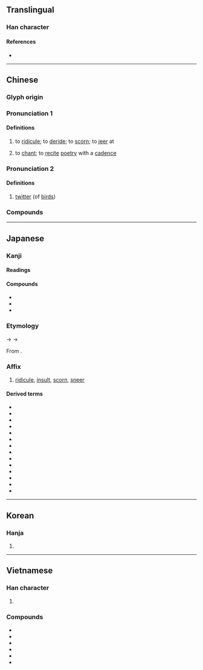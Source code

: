 {{character info}}
==Translingual==

===Han character===
{{Han char|rn=30|rad=口|as=12|sn=15|four=67020|canj=RJJB|ids=⿰口朝}}

====References====
* {{Han ref|kx=0207.080|dkj=04254|dj=0430.060|hdz=10681.100|uh=5632|ud=22066|bh=BC4A|bd=48202}}

----

==Chinese==
{{zh-forms|alt=謿}}

===Glyph origin===
{{Han etym}}

===Pronunciation 1===
{{zh-pron
|m=cháo,zhāo
|m_note=zhāo - literary variant
|m-s=
|c=zaau1
|c-t=
|g=
|h=pfs=
|j=
|mb=
|md=
|mn=ml:tiâu/tw:sau
|mn-t=
|w=
|x=
|mc=y
|oc=y
|cat=v
}}

====Definitions====
{{zh-hanzi}}

# to [[ridicule]]; to [[deride]]; to [[scorn]]; to [[jeer]] at
# {{lb|zh|literary}} to [[chant]]; to [[recite]] [[poetry]] with a [[cadence]]

===Pronunciation 2===
{{zh-pron
|m=zhāo
|cat=v
}}

====Definitions====
{{zh-hanzi}}

# {{lb|zh|literary}} [[twitter]] (of [[bird]]s)

===Compounds===
{{zh-der|嘲諷漫罵|弄月嘲風|嘲哳|冷譏熱嘲|嘲撥|冷嘲熱罵|嘲謔|嘲啾|嘲戲|冷嘲熱諷|嘲風詠月|嘲惹|嘲弄|嘲風弄月|嘲諷|嘲詼|嘲笑|嘲訕|嘲罵|嘲歌|自嘲|聊以解嘲|自我解嘲|譏嘲|解嘲}}

----

==Japanese==

===Kanji===
{{ja-kanji|grade=c|rs=口12}}

====Readings====
{{ja-readings
|goon=ちょう<てう
|kanon=とう<たう
|kun=あざけ-る
}}

====Compounds====
* {{ja-r|嘲%風|^とう%ふう}}
* {{ja-r|解%嘲|かい%とう}}
* {{ja-r|嘲%笑う|あざ%わらう}}

===Etymology===
{{ja-kanjitab|ちょう|yomi=goon}}
{{IPAfont|/teu/}} → {{IPAchar|/t͡seu/}} → {{IPAchar|/t͡ɕoː/}}

From {{der|ja|ltc|sort=ちよう|-}} {{ltc-l|嘲}}.

===Affix===
{{ja-pos|affix|ちょう|hhira=てう}}

# [[ridicule#Noun|ridicule]], [[insult#Noun|insult]], [[scorn#Noun|scorn]], [[sneer#Noun|sneer]]

====Derived terms====
{{der-top3}}
* {{ja-r|嘲す|ちょうす}}
* {{ja-r|嘲%花|^ちょう%か}}
* {{ja-r|嘲%戯|ちょう%ぎ}}
* {{ja-r|嘲%謔|ちょう%ぎゃく}}
* {{ja-r|嘲%斎%坊|ちょう%さい%ぼう}}
* {{ja-r|嘲%殺|ちょう%さつ}}
* {{ja-r|嘲%笑|ちょう%しょう}}
* {{ja-r|嘲%罵|ちょう%ば}}
* {{ja-r|嘲%風|^ちょう%ふう}}
* {{ja-r|嘲%弄|ちょう%ろう}}
* {{ja-r|解%嘲|かい%ちょう}}
* {{ja-r|自%嘲|じ%ちょう}}
* {{ja-r|侮%嘲|ぶ%ちょう}}
* {{ja-r|冷%嘲|れい%ちょう}}
{{der-bottom}}

----

==Korean==

===Hanja===
{{ko-hanja|hangeul=조|rv=jo|mr=cho}}

# {{rfdef|ko|sort=口12}}

----

==Vietnamese==

===Han character===
{{vi-hantu|[[trào]], [[chào]], [[ràu]], [[nhào]], [[rầu]], [[thều]], [[trều]]|rs=口12}}

# {{Nom form of|chào|[[hello]]}}

===Compounds===
* {{vi-l|嘲𣇜𤏬}}
* {{vi-l|吀嘲}}
* {{vi-l|嘲𣇜𣋁}}
* {{vi-l|祝𥄬𤯆}}
* {{vi-l|嘲英}}
* {{vi-l|嘲姊}}